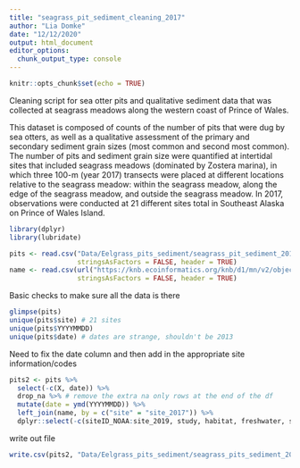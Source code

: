 ```yaml
---
title: "seagrass_pit_sediment_cleaning_2017"
author: "Lia Domke"
date: "12/12/2020"
output: html_document
editor_options: 
  chunk_output_type: console
---
```


```r
knitr::opts_chunk$set(echo = TRUE)
```

Cleaning script for sea otter pits and qualitative sediment data that was collected at seagrass meadows along the western coast of Prince of Wales. 

This dataset is composed of counts of the number of pits that were dug by sea otters, as well as a qualitative assessment of the primary and secondary sediment grain sizes (most common and second most common). The number of pits and sediment grain size were quantified at intertidal sites that included seagrass meadows (dominated by Zostera marina), in which three 100-m (year 2017) transects were placed at different locations relative to the seagrass meadow: within the seagrass meadow, along the edge of the seagrass meadow, and outside the seagrass meadow. In 2017, observations were conducted at 21 different sites total in Southeast Alaska on Prince of Wales Island.

```r
library(dplyr)
library(lubridate)
```

```r
pits <- read.csv("Data/Eelgrass_pits_sediment/seagrass_pit_sediment_2017_RAW.csv", 
                 stringsAsFactors = FALSE, header = TRUE)
name <- read.csv(url("https://knb.ecoinformatics.org/knb/d1/mn/v2/object/urn%3Auuid%3A87744ced-530b-4bae-809e-ff1012c7ae72"),
                 stringsAsFactors = FALSE, header = TRUE)
```

Basic checks to make sure all the data is there
```r
glimpse(pits)
unique(pits$site) # 21 sites
unique(pits$YYYYMMDD)
unique(pits$date) # dates are strange, shouldn't be 2013
```

Need to fix the date column and then add in the appropriate site information/codes
```r
pits2 <- pits %>%
  select(-c(X, date)) %>%
  drop_na %>% # remove the extra na only rows at the end of the df 
  mutate(date = ymd(YYYYMMDD)) %>%
  left_join(name, by = c("site" = "site_2017")) %>% 
  dplyr::select(-c(siteID_NOAA:site_2019, study, habitat, freshwater, sediment_description, general_description))
```

write out file
```r
write.csv(pits2, "Data/Eelgrass_pits_sediment/seagrass_pits_sediment_2017_derived.csv")
```

